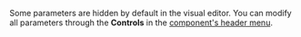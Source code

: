 Some parameters are hidden by default in the visual editor.
You can modify all parameters through the <Icon name="SlidersHorizontal" aria-hidden="true"/> **Controls** in the [component's header menu](/concepts-components#component-menus).
